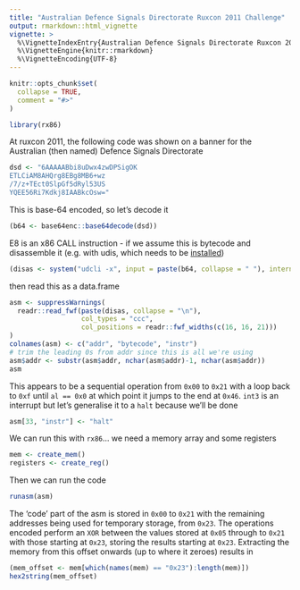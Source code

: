 ```yaml
---
title: "Australian Defence Signals Directorate Ruxcon 2011 Challenge"
output: rmarkdown::html_vignette
vignette: >
  %\VignetteIndexEntry{Australian Defence Signals Directorate Ruxcon 2011 Challenge}
  %\VignetteEngine{knitr::rmarkdown}
  %\VignetteEncoding{UTF-8}
---
```


```r
knitr::opts_chunk$set(
  collapse = TRUE,
  comment = "#>"
)
```

```r
library(rx86)
```

At ruxcon 2011, the following code was shown on a banner for the Australian (then named) Defence Signals Directorate
```r
dsd <- "6AAAAABbi8uDwx4zwDPSigOK
ETLCiAM8AHQrg8EBg8MB6+wz
/7/z+TEct0SlpGf5dRyl53US
YQEE56Ri7Kdkj8IAABkcOsw="
```
This is base-64 encoded, so let's decode it

```r
(b64 <- base64enc::base64decode(dsd))
```

E8 is an x86 CALL instruction - if we assume this is bytecode and disassemble it (e.g. with udis, which needs to be [installed](http://udis86.sourceforge.net/))
```r
(disas <- system("udcli -x", input = paste(b64, collapse = " "), intern = TRUE))
```

then read this as a data.frame
```r
asm <- suppressWarnings(
  readr::read_fwf(paste(disas, collapse = "\n"), 
                  col_types = "ccc",
                  col_positions = readr::fwf_widths(c(16, 16, 21)))
)
colnames(asm) <- c("addr", "bytecode", "instr")
# trim the leading 0s from addr since this is all we're using
asm$addr <- substr(asm$addr, nchar(asm$addr)-1, nchar(asm$addr))
asm
```
This appears to be a sequential operation from `0x00` to `0x21` with a loop back to 
`0xf` until `al == 0x0` at which point it jumps to the end at `0x46`. 
`int3` is an interrupt but let's generalise it to a `halt` because we'll be done
```r
asm[33, "instr"] <- "halt"
```
We can run this with `rx86`... we need a memory array and some registers
```r
mem <- create_mem()
registers <- create_reg()
```
Then we can run the code
```r
runasm(asm)
```
The 'code' part of the asm is stored in `0x00` to `0x21` with the remaining addresses being used for temporary storage, from `0x23`. The operations encoded 
perform an `XOR` between the values stored at `0x05` through to `0x21` with those starting at `0x23`, storing the results starting at `0x23`.
Extracting the memory from this offset onwards (up to where it zeroes) results in
```r
(mem_offset <- mem[which(names(mem) == "0x23"):length(mem)])
hex2string(mem_offset)
```

